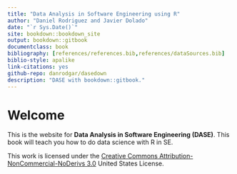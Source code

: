 ```yaml
--- 
title: "Data Analysis in Software Engineering using R"
author: "Daniel Rodriguez and Javier Dolado"
date: "`r Sys.Date()`"
site: bookdown::bookdown_site
output: bookdown::gitbook
documentclass: book
bibliography: [references/references.bib,references/dataSources.bib]
biblio-style: apalike
link-citations: yes
github-repo: danrodgar/dasedown
description: "DASE with bookdown::gitbook."
---
```


# Welcome {-}

This is the website for __Data Analysis in Software Engineering (DASE)__. This book will teach you how to do data science with R in SE. 

This work is licensed under the [Creative Commons Attribution-NonCommercial-NoDerivs 3.0](http://creativecommons.org/licenses/by-nc-nd/3.0/us/) United States License. 


